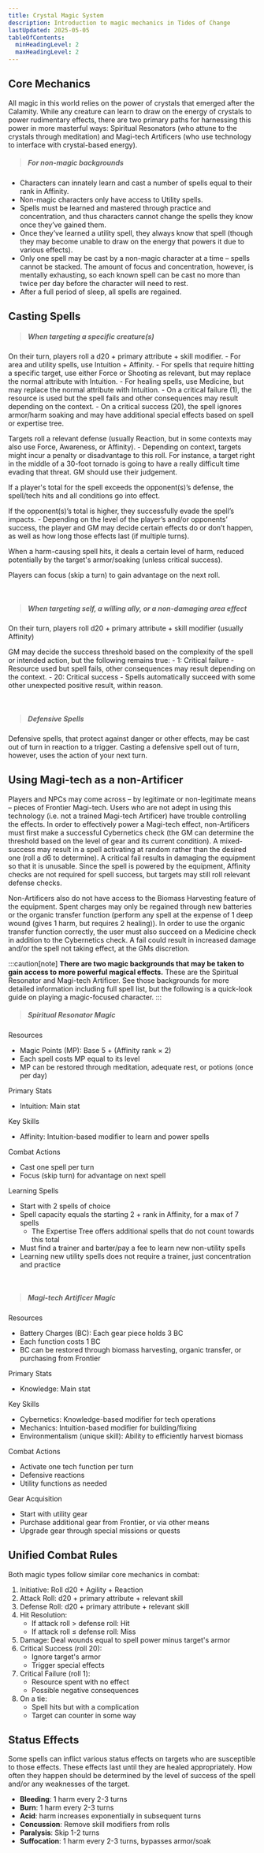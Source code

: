 ```yaml
---
title: Crystal Magic System
description: Introduction to magic mechanics in Tides of Change
lastUpdated: 2025-05-05
tableOfContents:
  minHeadingLevel: 2
  maxHeadingLevel: 2
---
```


## Core Mechanics
All magic in this world relies on the power of crystals that emerged after the Calamity. While any creature can learn to draw on the energy of crystals to power rudimentary effects, there are two primary paths for harnessing this power in more masterful ways: Spiritual Resonators (who attune to the crystals through meditation) and Magi-tech Artificers (who use technology to interface with crystal-based energy).

> ##### For non-magic backgrounds
- Characters can innately learn and cast a number of spells equal to their rank in Affinity. 
- Non-magic characters only have access to Utility spells. 
- Spells must be learned and mastered through practice and concentration, and thus characters cannot change the spells they know once they’ve gained them. 
- Once they’ve learned a utility spell, they always know that spell (though they may become unable to draw on the energy that powers it due to various effects). 
- Only one spell may be cast by a non-magic character at a time – spells cannot be stacked. The amount of focus and concentration, however, is mentally exhausting, so each known spell can be cast no more than twice per day before the character will need to rest. 
- After a full period of sleep, all spells are regained.

## Casting Spells

> ##### When targeting a specific creature(s)

On their turn, players roll a d20 + primary attribute + skill modifier.
    - For area and utility spells, use Intuition + Affinity.
    - For spells that require hitting a specific target, use either Force or Shooting as relevant, but may replace the normal attribute with Intuition.
    - For healing spells, use Medicine, but may replace the normal attribute with Intuition.
    - On a critical failure (1), the resource is used but the spell fails and other consequences may result depending on the context.
    - On a critical success (20), the spell ignores armor/harm soaking and may have additional special effects based on spell or expertise tree.

Targets roll a relevant defense (usually Reaction, but in some contexts may also use Force, Awareness, or Affinity).
    - Depending on context, targets might incur a penalty or disadvantage to this roll. For instance, a target right in the middle of a 30-foot tornado is going to have a really difficult time evading that threat. GM should use their judgement. 

If a player's total for the spell exceeds the opponent(s)’s defense, the spell/tech hits and all conditions go into effect.

If the opponent(s)’s total is higher, they successfully evade the spell’s impacts.
    - Depending on the level of the player’s and/or opponents’ success, the player and GM may decide certain effects do or don’t happen, as well as how long those effects last (if multiple turns).

When a harm-causing spell hits, it deals a certain level of harm, reduced potentially by the target's armor/soaking (unless critical success).

Players can focus (skip a turn) to gain advantage on the next roll.

<br />

> ##### When targeting self, a willing ally, or a non-damaging area effect

On their turn, players roll d20 + primary attribute + skill modifier (usually Affinity)

GM may decide the success threshold based on the complexity of the spell or intended action, but the following remains true:
    - 1: Critical failure
        - Resource used but spell fails, other consequences may result depending on the context.
    - 20: Critical success
        - Spells automatically succeed with some other unexpected positive result, within reason.

<br />

> ##### Defensive Spells

Defensive spells, that protect against danger or other effects, may be cast out of turn in reaction to a trigger. Casting a defensive spell out of turn, however, uses the action of your next turn.

## Using Magi-tech as a non-Artificer
Players and NPCs may come across – by legitimate or non-legitimate means – pieces of Frontier Magi-tech. Users who are not adept in using this technology (i.e. not a trained Magi-tech Artificer) have trouble controlling the effects. In order to effectively power a Magi-tech effect, non-Artificers must first make a successful Cybernetics check (the GM can determine the threshold based on the level of gear and its current condition). A mixed-success may result in a spell activating at random rather than the desired one (roll a d6 to determine). A critical fail results in damaging the equipment so that it is unusable. Since the spell is powered by the equipment, Affinity checks are not required for spell success, but targets may still roll relevant defense checks.

Non-Artificers also do not have access to the Biomass Harvesting feature of the equipment. Spent charges may only be regained through new batteries or the organic transfer function (perform any spell at the expense of 1 deep wound (gives 1 harm, but requires 2 healing)). In order to use the organic transfer function correctly, the user must also succeed on a Medicine check in addition to the Cybernetics check. A fail could result in increased damage and/or the spell not taking effect, at the GMs discretion. 

:::caution[note]
**There are two magic backgrounds that may be taken to gain access to more powerful magical effects.**
These are the Spiritual Resonator and Magi-tech Artificer. See those backgrounds for more detailed information including full spell list, but the following is a quick-look guide on playing a magic-focused character. 
:::

> ##### Spiritual Resonator Magic

Resources
- Magic Points (MP): Base 5 + (Affinity rank × 2)
- Each spell costs MP equal to its level
- MP can be restored through meditation, adequate rest, or potions (once per day)

Primary Stats
- Intuition: Main stat

Key Skills
- Affinity: Intuition-based modifier to learn and power spells

Combat Actions
- Cast one spell per turn
- Focus (skip turn) for advantage on next spell

Learning Spells
- Start with 2 spells of choice
- Spell capacity equals the starting 2 + rank in Affinity, for a max of 7 spells
    - The Expertise Tree offers additional spells that do not count towards this total
- Must find a trainer and barter/pay a fee to learn new non-utility spells
- Learning new utility spells does not require a trainer, just concentration and practice

<br />

> ##### Magi-tech Artificer Magic

Resources
- Battery Charges (BC): Each gear piece holds 3 BC
- Each function costs 1 BC
- BC can be restored through biomass harvesting, organic transfer, or purchasing from Frontier

Primary Stats
- Knowledge: Main stat 

Key Skills
- Cybernetics: Knowledge-based modifier for tech operations
- Mechanics: Intuition-based modifier for building/fixing
- Environmentalism (unique skill): Ability to efficiently harvest biomass

Combat Actions
- Activate one tech function per turn
- Defensive reactions
- Utility functions as needed

Gear Acquisition
- Start with utility gear 
- Purchase additional gear from Frontier, or via other means
- Upgrade gear through special missions or quests

## Unified Combat Rules
Both magic types follow similar core mechanics in combat:
1. Initiative: Roll d20 + Agility + Reaction
2. Attack Roll: d20 + primary attribute + relevant skill
3. Defense Roll: d20 + primary attribute + relevant skill
4. Hit Resolution:
    - If attack roll > defense roll: Hit
    - If attack roll ≤ defense roll: Miss
5. Damage: Deal wounds equal to spell power minus target's armor
6. Critical Success (roll 20):
    - Ignore target's armor
    - Trigger special effects
7. Critical Failure (roll 1):
    - Resource spent with no effect
    - Possible negative consequences
8. On a tie:
    - Spell hits but with a complication
    - Target can counter in some way

## Status Effects 
Some spells can inflict various status effects on targets who are susceptible to those effects. These effects last until they are healed appropriately. How often they happen should be determined by the level of success of the spell and/or any weaknesses of the target.
- **Bleeding**: 1 harm every 2-3 turns
- **Burn**: 1 harm every 2-3 turns
- **Acid**: harm increases exponentially in subsequent turns
- **Concussion**: Remove skill modifiers from rolls
- **Paralysis**: Skip 1-2 turns
- **Suffocation**: 1 harm every 2-3 turns, bypasses armor/soak





